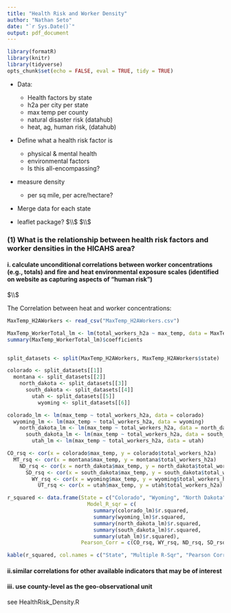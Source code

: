 ```yaml
---
title: "Health Risk and Worker Density"
author: "Nathan Seto"
date: "`r Sys.Date()`"
output: pdf_document
---
```


```r
library(formatR)
library(knitr)
library(tidyverse)
opts_chunk$set(echo = FALSE, eval = TRUE, tidy = TRUE)
```

- Data:
  - Health factors by state
  - h2a per city per state
  - max temp per county
  - natural disaster risk (datahub)
  - heat, ag, human risk, (datahub)

- Define what a health risk factor is
    - physical & mental health
    - environmental factors
    - Is this all-encompassing?
- measure density
    - per sq mile, per acre/hectare? 
    
- Merge data for each state

- leaflet package?
$\\$
$\\$

### (1) What is the relationship between health risk factors and worker densities in the HICAHS area?

#### i. calculate unconditional correlations between worker concentrations (e.g., totals) and fire and heat environmental exposure scales (identified on website as capturing aspects of “human risk”)
$\\$

The Correlation between heat and worker concentrations:
```r
MaxTemp_H2AWorkers <- read_csv("MaxTemp_H2AWorkers.csv")

MaxTemp_WorkerTotal_lm <- lm(total_workers_h2a ~ max_temp, data = MaxTemp_H2AWorkers)
summary(MaxTemp_WorkerTotal_lm)$coefficients


split_datasets <- split(MaxTemp_H2AWorkers, MaxTemp_H2AWorkers$state)

colorado <- split_datasets[[1]]
  montana <- split_datasets[[2]]
    north_dakota <- split_datasets[[3]]
      south_dakota <- split_datasets[[4]]
        utah <- split_datasets[[5]]
          wyoming <- split_datasets[[6]]

colorado_lm <- lm(max_temp ~ total_workers_h2a, data = colorado)
  wyoming_lm <- lm(max_temp ~ total_workers_h2a, data = wyoming)
    north_dakota_lm <- lm(max_temp ~ total_workers_h2a, data = north_dakota)
      south_dakota_lm <- lm(max_temp ~ total_workers_h2a, data = south_dakota)
        utah_lm <- lm(max_temp ~ total_workers_h2a, data = utah)

CO_rsq <- cor(x = colorado$max_temp, y = colorado$total_workers_h2a)
  MT_rsq <- cor(x = montana$max_temp, y = montana$total_workers_h2a)
    ND_rsq <- cor(x = north_dakota$max_temp, y = north_dakota$total_workers_h2a)
      SD_rsq <- cor(x = south_dakota$max_temp, y = south_dakota$total_workers_h2a)
        WY_rsq <- cor(x = wyoming$max_temp, y = wyoming$total_workers_h2a)
          UT_rsq <- cor(x = utah$max_temp, y = utah$total_workers_h2a)

r_squared <- data.frame(State = c("Colorado", "Wyoming", "North Dakota", "South Dakota", "Utah"),
                          Model_R_sqr = c(
                            summary(colorado_lm)$r.squared,
                            summary(wyoming_lm)$r.squared,
                            summary(north_dakota_lm)$r.squared,
                            summary(south_dakota_lm)$r.squared,
                            summary(utah_lm)$r.squared), 
                        Pearson_Corr = c(CO_rsq, WY_rsq, ND_rsq, SD_rsq, UT_rsq))

kable(r_squared, col.names = c("State", "Multiple R-Sqr", "Pearson Corr. Coef."), align = 'lrr', label = "Correlation Between Heat and Worker Density")

```


#### ii.similar correlations for other available indicators that may be of interest

#### iii. use county-level as the geo-observational unit


see HealthRisk_Density.R 